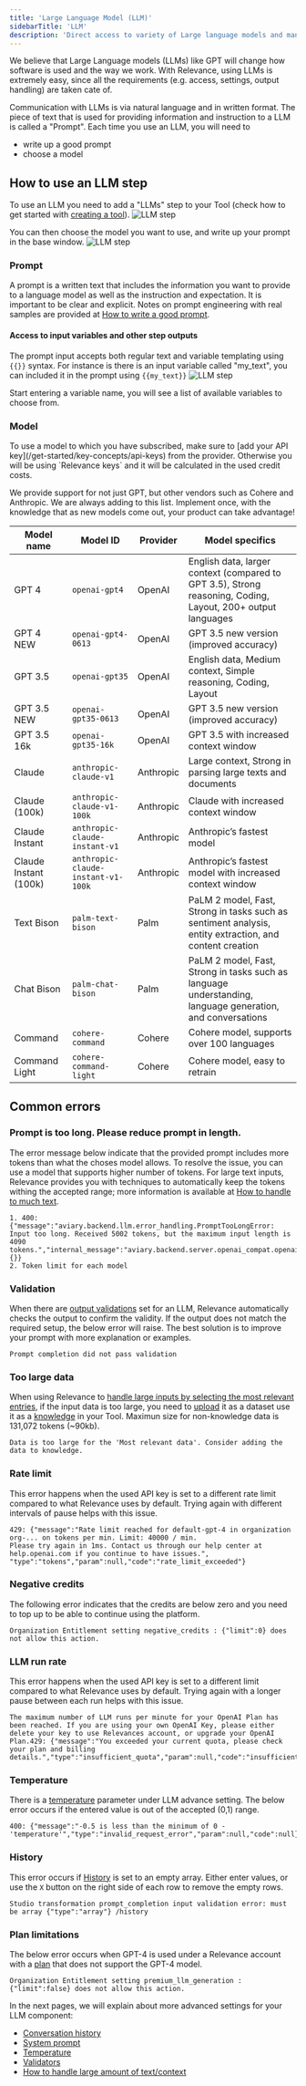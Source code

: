 ```yaml
---
title: 'Large Language Model (LLM)'
sidebarTitle: 'LLM'
description: 'Direct access to variety of Large language models and many supporting functionalities'
---
```


We believe that Large Language models (LLMs) like GPT will change how software is used and the way we work. 
With Relevance, using LLMs is extremely easy, since all the requirements (e.g. access, settings, output handling)
are taken cate of.

Communication with LLMs is via natural language and in written format. The piece of text that is used for 
providing information and instruction to a LLM is called a "Prompt".
Each time you use an LLM, you will need to 
* write up a good prompt
* choose a model

## How to use an LLM step
To use an LLM you need to add a "LLMs" step to your Tool (check how to get started with 
[creating a tool](/build-custom-tools/tool-steps/getting_started)).
![LLM step](/images/build-custom-tools/tool-step/llm-get-started.png)

You can then choose the model you want to use, and write up your prompt in the base window.
![LLM step](/images/build-custom-tools/tool-step/llm-base.png)

### Prompt 
A prompt is a written text that includes the information you want to provide to a language model
as well as the instruction and expectation.
It is important to be clear and explicit. Notes on prompt engineering with real samples are provided
at [How to write a good prompt](/build-custom-tools/tool-steps/llms/prompt).

#### Access to input variables and other step outputs
The prompt input accepts both regular text and variable templating using `{{}}` syntax.
For instance is there is an input variable called "my_text", you can included it in the prompt using `{{my_text}}`
![LLM step](/images/build-custom-tools/tool-step/llm-variable-access.png)

<Tip>
Start entering a variable name, you will see a list of available variables to choose from.
</Tip>

### Model
<Info>
    To use a model to which you have subscribed, make sure to [add your API key](/get-started/key-concepts/api-keys) from the provider.
    Otherwise you will be using `Relevance keys` and it will be calculated in the used credit costs.
</Info>

We provide support for not just GPT, but other vendors such as Cohere and Anthropic. We are always adding to this list. 
Implement once, with the knowledge that as new models come out, your product can take advantage!

| Model name     | Model ID                      | Provider  |Model specifics    |
| -------------- | ----------------------------- | --------- |-------------------|
| GPT 4          | `openai-gpt4`                 | OpenAI    |English data, larger context (compared to GPT 3.5), Strong reasoning, Coding, Layout, 200+ output languages|
| GPT 4 NEW      | `openai-gpt4-0613`            | OpenAI    |GPT 3.5 new version (improved accuracy)                        |
| GPT 3.5        | `openai-gpt35`                | OpenAI    |English data, Medium context, Simple reasoning, Coding, Layout |
| GPT 3.5 NEW    | `openai-gpt35-0613`           | OpenAI    |GPT 3.5 new version (improved accuracy)                        |
| GPT 3.5 16k    | `openai-gpt35-16k `           | OpenAI    |GPT 3.5 with increased context window                          |
| Claude         | `anthropic-claude-v1`         | Anthropic |Large context, Strong in parsing large texts and documents     |
| Claude (100k)  | `anthropic-claude-v1-100k`    | Anthropic |Claude with increased context window                           |
| Claude Instant | `anthropic-claude-instant-v1` | Anthropic |Anthropic’s fastest model                                      |
| Claude Instant (100k) | `anthropic-claude-instant-v1-100k`| Anthropic |Anthropic’s fastest model with increased context window        |
| Text Bison     | `palm-text-bison`             | Palm      |PaLM 2 model, Fast, Strong in tasks such as sentiment analysis, entity extraction, and content creation|
| Chat Bison     | `palm-chat-bison`             | Palm      |PaLM 2 model, Fast, Strong in tasks such as language understanding, language generation, and conversations|
| Command        | `cohere-command`              | Cohere    |Cohere model, supports over 100 languages                      |
| Command Light  | `cohere-command-light`        | Cohere    |Cohere model, easy to retrain                                  |


## Common errors
### Prompt is too long. Please reduce prompt in length.
The error message below indicate that the provided prompt includes more tokens than what the choses model allows. To resolve the issue, you can
use a model that supports higher number of tokens. For large text inputs, Relevance provides you with techniques to automatically keep the tokens withing the accepted
range; more information is available at [How to handle to much text](/build-custom-tools/tool-steps/llms/how-to-handle-too-much-text).
```
1. 400: {"message":"aviary.backend.llm.error_handling.PromptTooLongError: Input too long. Received 5002 tokens, but the maximum input length is 
4090 tokens.","internal_message":"aviary.backend.server.openai_compat.openai_exception.OpenAIHTTPException","code":400,"type":"PromptTooLongError","param":{}}
2. Token limit for each model
```

### Validation
When there are [output validations](/build-custom-tools/tool-steps/llms/llm-advance-setting#validators) set for an LLM, Relevance automatically checks the output
to confirm the validity. If the output does not match the required setup, the below error will raise.
The best solution is to improve your prompt with more explanation or examples. 
```
Prompt completion did not pass validation
```

### Too large data
When using Relevance to [handle large inputs by selecting the most relevant entries](/build-custom-tools/tool-steps/llms/how-to-handle-too-much-text), if the 
input data is too large, you need to [upload](/data/data-tables#upload-file) it as a dataset use it as a [knowledge](/build-custom-tools/knowledge/knowledge) 
in your Tool. Maximun size for non-knowledge data is 131,072 tokens (~90kb).
```
Data is too large for the 'Most relevant data'. Consider adding the data to knowledge.
```

### Rate limit
This error happens when the used API key is set to a different rate limit compared to what Relevance uses by default. 
Trying again with different intervals of pause helps with this issue.
```
429: {"message":"Rate limit reached for default-gpt-4 in organization org-... on tokens per min. Limit: 40000 / min. 
Please try again in 1ms. Contact us through our help center at help.openai.com if you continue to have issues.",
"type":"tokens","param":null,"code":"rate_limit_exceeded"}
```

### Negative credits
The following error indicates that the credits are below zero and you need to top up to be able to continue using the platform.
```
Organization Entitlement setting negative_credits : {"limit":0} does not allow this action.
```

### LLM run rate
This error happens when the used API key is set to a different limit compared to what Relevance uses by default. 
Trying again with a longer pause between each run helps with this issue.
```
The maximum number of LLM runs per minute for your OpenAI Plan has been reached. If you are using your own OpenAI Key, please either delete your key to use Relevances account, or upgrade your OpenAI Plan.429: {"message":"You exceeded your current quota, please check your plan and billing details.","type":"insufficient_quota","param":null,"code":"insufficient_quota"}
```

### Temperature
There is a [temperature](/build-custom-tools/tool-steps/llms/llm-advance-setting#temperature) parameter under LLM advance setting. The below error occurs if the entered value is out of the accepted (0,1) range.
```
400: {"message":"-0.5 is less than the minimum of 0 - 'temperature'","type":"invalid_request_error","param":null,"code":null}
```

### History
This error occurs if [History](/build-custom-tools/tool-steps/llms/llm-advance-setting#conversation-history) is set to an empty array. Either enter values, or use the `X` button on the right side of each row to remove the empty rows.
```
Studio transformation prompt_completion input validation error: must be array {"type":"array"} /history
```

### Plan limitations
The below error occurs when GPT-4 is used under a Relevance account with a [plan](/get-started/key-concepts/plans) that does not support the GPT-4 model.
```
Organization Entitlement setting premium_llm_generation : {"limit":false} does not allow this action.
``` 


In the next pages, we will explain about more advanced settings for your LLM component:
* [Conversation history](/build-custom-tools/tool-steps/llms/llm-advance-setting#conversation-history)
* [System prompt](/build-custom-tools/tool-steps/llms/llm-advance-setting#system-prompt)
* [Temperature](/build-custom-tools/tool-steps/llms/llm-advance-setting#temperature)
* [Validators](/build-custom-tools/tool-steps/llms/llm-advance-setting#validators)
* [How to handle large amount of text/context](/build-custom-tools/tool-steps/llms/how-to-handle-too-much-text)